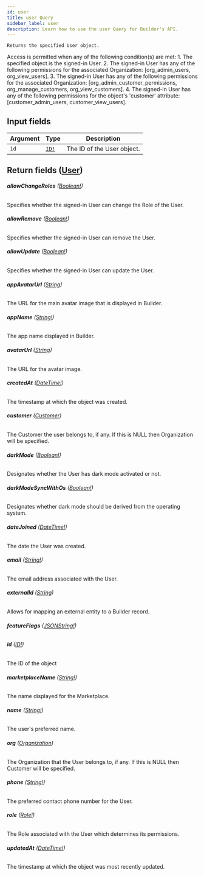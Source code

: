 ```yaml
---
id: user
title: user Query
sidebar_label: user
description: Learn how to use the user Query for Builder's API.
---
```


    Returns the specified User object.

Access is permitted when any of the following condition(s) are met: 1. The specified object is the signed-in User. 2. The signed-in User has any of the following permissions for the associated Organization: [org_admin_users, org_view_users]. 3. The signed-in User has any of the following permissions for the associated Organization: [org_admin_customer_permissions, org_manage_customers, org_view_customers]. 4. The signed-in User has any of the following permissions for the object's 'customer' attribute: [customer_admin_users, customer_view_users].

## Input fields

| Argument | Type                              | Description                |
| -------- | --------------------------------- | -------------------------- |
| `id`     | [`ID!`](/docs/composer/builder/api/schema/scalar/ID.mdx) | The ID of the User object. |

## Return fields ([User](/docs/composer/builder/api/schema/object/User.mdx))

###### <b>allowChangeRoles</b> ([Boolean!](/docs/composer/builder/api/schema/scalar/Boolean.mdx))

Specifies whether the signed-in User can change the Role of the User.

###### <b>allowRemove</b> ([Boolean!](/docs/composer/builder/api/schema/scalar/Boolean.mdx))

Specifies whether the signed-in User can remove the User.

###### <b>allowUpdate</b> ([Boolean!](/docs/composer/builder/api/schema/scalar/Boolean.mdx))

Specifies whether the signed-in User can update the User.

###### <b>appAvatarUrl</b> ([String](/docs/composer/builder/api/schema/scalar/String.mdx))

The URL for the main avatar image that is displayed in Builder.

###### <b>appName</b> ([String!](/docs/composer/builder/api/schema/scalar/String.mdx))

The app name displayed in Builder.

###### <b>avatarUrl</b> ([String](/docs/composer/builder/api/schema/scalar/String.mdx))

The URL for the avatar image.

###### <b>createdAt</b> ([DateTime!](/docs/composer/builder/api/schema/scalar/DateTime.mdx))

The timestamp at which the object was created.

###### <b>customer</b> ([Customer](/docs/composer/builder/api/schema/object/Customer.mdx))

The Customer the user belongs to, if any. If this is NULL then Organization will be specified.

###### <b>darkMode</b> ([Boolean!](/docs/composer/builder/api/schema/scalar/Boolean.mdx))

Designates whether the User has dark mode activated or not.

###### <b>darkModeSyncWithOs</b> ([Boolean!](/docs/composer/builder/api/schema/scalar/Boolean.mdx))

Designates whether dark mode should be derived from the operating system.

###### <b>dateJoined</b> ([DateTime!](/docs/composer/builder/api/schema/scalar/DateTime.mdx))

The date the User was created.

###### <b>email</b> ([String!](/docs/composer/builder/api/schema/scalar/String.mdx))

The email address associated with the User.

###### <b>externalId</b> ([String](/docs/composer/builder/api/schema/scalar/String.mdx))

Allows for mapping an external entity to a Builder record.

###### <b>featureFlags</b> ([JSONString!](/docs/composer/builder/api/schema/scalar/JSONString.mdx))

###### <b>id</b> ([ID!](/docs/composer/builder/api/schema/scalar/ID.mdx))

The ID of the object

###### <b>marketplaceName</b> ([String!](/docs/composer/builder/api/schema/scalar/String.mdx))

The name displayed for the Marketplace.

###### <b>name</b> ([String!](/docs/composer/builder/api/schema/scalar/String.mdx))

The user's preferred name.

###### <b>org</b> ([Organization](/docs/composer/builder/api/schema/object/Organization.mdx))

The Organization that the User belongs to, if any. If this is NULL then Customer will be specified.

###### <b>phone</b> ([String!](/docs/composer/builder/api/schema/scalar/String.mdx))

The preferred contact phone number for the User.

###### <b>role</b> ([Role!](/docs/composer/builder/api/schema/object/Role.mdx))

The Role associated with the User which determines its permissions.

###### <b>updatedAt</b> ([DateTime!](/docs/composer/builder/api/schema/scalar/DateTime.mdx))

The timestamp at which the object was most recently updated.
